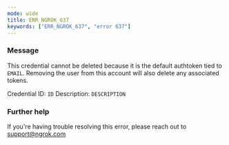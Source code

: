 ```yaml
---
mode: wide
title: ERR_NGROK_637
keywords: ["ERR_NGROK_637", "error 637"]
---
```



### Message

This credential cannot be deleted because it is the default authtoken tied to `EMAIL`. Removing the user from this account will also delete any associated tokens.

Credential ID: `ID`
Description: `DESCRIPTION`

<ErrorDetails />

### Further help

If you're having trouble resolving this error, please reach out to [support@ngrok.com](mailto:support@ngrok.com?subject=Help%20with%20ERR_NGROK_637)
